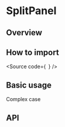 

<Meta of={Stories} />

# SplitPanel

## Overview

## How to import

<Source
  code={`
`}
/>

## Basic usage

<Canvas of={Stories.Base} />

Complex case

<Canvas of={Stories.Complex} />

## API

<ArgTypes of={Stories} />

